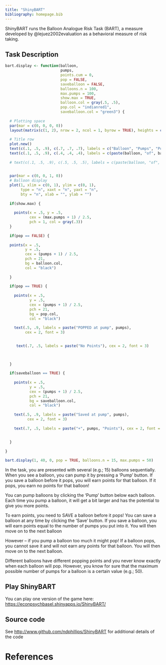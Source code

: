 ```yaml
---
title: "ShinyBART"
bibliography: homepage.bib
---
```


ShinyBART runs the Balloon Analogue Risk Task (BART), a measure developed by @lejuez2002evaluation as a behavioral measure of risk taking.

## Task Description

```r
bart.display <- function(balloon, 
                         pumps, 
                         points.cum = 0,
                         pop = FALSE,
                         saveballoon = FALSE,
                         balloons.n = 100,
                         max.pumps = 100,
                         show.max = TRUE,
                         balloon.col = gray(.5, .5),
                         pop.col = "indianred1",
                         saveballoon.col = "green3") {
  
  # Plotting space
  par(mar = c(0, 0, 0, 0))
  layout(matrix(c(1, 2), nrow = 2, ncol = 1, byrow = TRUE), heights = c(4, 7), widths = c(9))
  
  # Title row
  plot.new()
  text(c(.1, .5, .9), c(.7, .7, .7), labels = c("Balloon", "Pumps", "Points"), cex = 2, font = 3)
  text(c(.1, .5, .9), c(.4, .4, .4), labels = c(paste(balloon, "of", balloons.n), pumps, points.cum), cex = 3)
  
  # text(c(.1, .5, .9), c(.5, .5, .5), labels = c(paste(balloon, "of", balloons.n), pumps, points.cum), cex = 3)

  
  par(mar = c(0, 0, 1, 0))
  # Balloon display
  plot(1, xlim = c(0, 1), ylim = c(0, 1), 
       type = "n", xaxt = "n", yaxt = "n", 
       bty = "n", xlab = "", ylab = "")
  
  if(show.max) {
    
    points(x = .5, y = .5, 
           cex = (max.pumps + 1) / 2.5, 
           pch = 1, col = gray(.3))
  }
  
  if(pop == FALSE) {
  
  points(x = .5, 
         y = .5, 
         cex = (pumps + 1) / 2.5, 
         pch = 21, 
         bg = balloon.col, 
         col = "black")
    
  }
  
  if(pop == TRUE) {
    
    points(x = .5, 
           y = .5, 
           cex = (pumps + 1) / 2.5, 
           pch = 21, 
           bg = pop.col, 
           col = "black")
    
    text(.5, .9, labels = paste("POPPED at pump", pumps), 
         cex = 2, font = 3)

    
     text(.7, .5, labels = paste("No Points"), cex = 2, font = 3)
    

    
  }
  
  if(saveballoon == TRUE) {
    
    points(x = .5, 
           y = .5, 
           cex = (pumps + 1) / 2.5, 
           pch = 21, 
           bg = saveballoon.col, 
           col = "black")
    
    text(.5, .9, labels = paste("Saved at pump", pumps), 
          cex = 2, font = 3)
    
    text(.7, .5, labels = paste("+", pumps, "Points"), cex = 2, font = 3)
    
    
  }
  
}

bart.display(1, 40, 0, pop = TRUE, balloons.n = 15, max.pumps = 50)
```

In the task, you are presented with several (e.g.; 15) balloons sequentially. When you see a balloon, you can pump it by pressing a 'Pump' button. If you save a balloon before it pops, you will earn points for that balloon. If it pops, you earn no points for that balloon!

You can pump balloons by clicking the 'Pump' button below each balloon. Each time you pump a balloon, it will get a bit larger and has the potential to give you more points.

To earn points, you need to SAVE a balloon before it pops! You can save a balloon at any time by clicking the 'Save' button. If you save a balloon, you will earn points equal to the number of pumps you put into it. You will then move on to the next balloon

However -- if you pump a balloon too much it might pop! If a balloon pops, you cannot save it and will not earn any points for that balloon. You will then move on to the next balloon.

Different balloons have different popping points and you never know exactly when each balloon will pop. However, you know for sure that the maximum possible number of pumps for a balloon is a certain value (e.g.; 50).




## Play ShinyBART

You can play one version of the game here: [https://econpsychbasel.shinyapps.io/ShinyBART/](https://econpsychbasel.shinyapps.io/ShinyBART/)

## Source code

See [http://www.github.com/ndphillips/ShinyBART](http://www.github.com/ndphillips/ShinyBART) for additional details of the code


# References